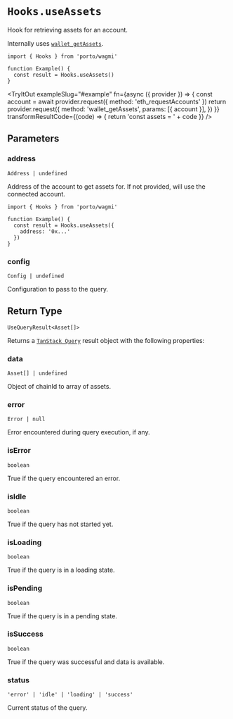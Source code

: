 
# `Hooks.useAssets`

Hook for retrieving assets for an account.

Internally uses [`wallet_getAssets`](/sdk/rpc/wallet_getAssets).

```tsx
import { Hooks } from 'porto/wagmi'

function Example() {
  const result = Hooks.useAssets()
}
```

<TryItOut
  exampleSlug="#example"
  fn={async ({ provider }) => {
    const account = await provider.request({ method: 'eth_requestAccounts' })
    return provider.request({
      method: 'wallet_getAssets',
      params: [{ account }],
    })
  }}
  transformResultCode={(code) => {
    return 'const assets = ' + code
  }}
/>

## Parameters

### address

`Address | undefined`

Address of the account to get assets for. If not provided, will use the connected account.

```tsx
import { Hooks } from 'porto/wagmi'

function Example() {
  const result = Hooks.useAssets({
    address: '0x...'
  })
}
```

### config

`Config | undefined`

Configuration to pass to the query.

## Return Type

```tsx
UseQueryResult<Asset[]>
```

Returns a [`TanStack Query`](https://tanstack.com/query/latest) result object with the following properties:

### data

`Asset[] | undefined`

Object of chainId to array of assets.

### error

`Error | null`

Error encountered during query execution, if any.

### isError

`boolean`

True if the query encountered an error.

### isIdle

`boolean`

True if the query has not started yet.

### isLoading

`boolean`

True if the query is in a loading state.

### isPending

`boolean`

True if the query is in a pending state.

### isSuccess

`boolean`

True if the query was successful and data is available.

### status

`'error' | 'idle' | 'loading' | 'success'`

Current status of the query.
